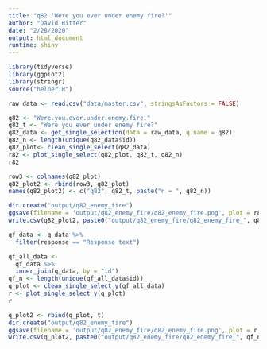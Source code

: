 ```yaml
---
title: "q82 'Were you ever under enemy fire?'"
author: "David Ritter"
date: "2/28/2020"
output: html_document
runtime: shiny
---
```


```r
library(tidyverse)
library(ggplot2)
library(stringr)
source("helper.R")
```

```r
raw_data <- read.csv("data/master.csv", stringsAsFactors = FALSE)
```

```r
q82 <- "Were.you.ever.under.enemy.fire."
q82_t <- "Were you ever under enemy fire?"
q82_data <- get_single_selection(data = raw_data, q.name = q82)
q82_n <- length(unique(q82_data$id))
q82_plot<- clean_single_select(q82_data)
r82 <- plot_single_select(q82_plot, q82_t, q82_n)
r82
```

```r
row3 <- colnames(q82_plot)
q82_plot2 <- rbind(row3, q82_plot)
names(q82_plot2) <- c("q82", q82_t, paste("n = ", q82_n))
```

```r
dir.create("output/q82_enemy_fire")
ggsave(filename = 'output/q82_enemy_fire/q82_enemy_fire.png', plot = r82, device = 'png')
write.csv(q82_plot2, paste0("output/q82_enemy_fire/q82_enemy_fire_", q82_n,".csv"), row.names=F)
```







```r
qf_data <- q_data %>%
  filter(response == "Response text")
```

```r
qf_all_data <- 
  qf_data %>%
  inner_join(q_data, by = "id")
qf_n <- length(unique(qf_all_data$id))
q_plot <- clean_single_select_y(qf_all_data)
r <- plot_single_select_y(q_plot)
r
```

```r
q_plot2 <- rbind(q_plot, t)
dir.create("output/q82_enemy_fire")
ggsave(filename = 'output/q82_enemy_fire/q82_enemy_fire.png', plot = r, device = 'png')
write.csv(q_plot2, paste0("output/q82_enemy_fire/q82_enemy_fire_", qf_n,".csv"), row.names=F)
```